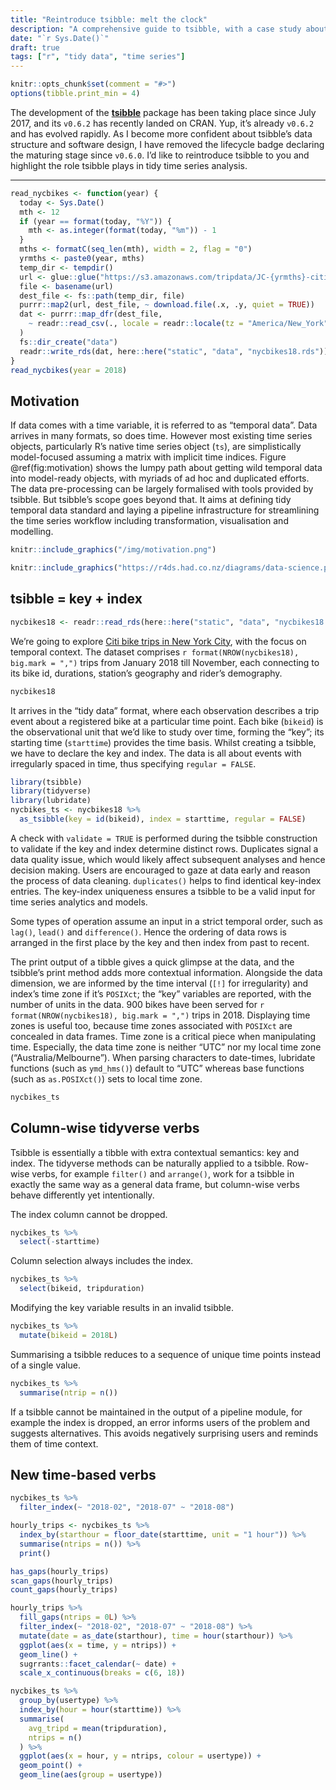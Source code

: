 ```yaml
---
title: "Reintroduce tsibble: melt the clock"
description: "A comprehensive guide to tsibble, with a case study about NYC Citi Bike"
date: "`r Sys.Date()`"
draft: true
tags: ["r", "tidy data", "time series"]
---
```


```r
knitr::opts_chunk$set(comment = "#>")
options(tibble.print_min = 4)
```

The development of the [**tsibble**](http://github.com/tidyverts/tsibble) package has been taking place since July 2017, and its `v0.6.2` has recently landed on CRAN. Yup, it's already `v0.6.2` and has evolved rapidly. As I become more confident about tsibble's data structure and software design, I have removed the lifecycle badge declaring the maturing stage since `v0.6.0`. I'd like to reintroduce tsibble to you and highlight the role tsibble plays in tidy time series analysis.

---

```r
read_nycbikes <- function(year) {
  today <- Sys.Date()
  mth <- 12
  if (year == format(today, "%Y")) {
    mth <- as.integer(format(today, "%m")) - 1
  }
  mths <- formatC(seq_len(mth), width = 2, flag = "0")
  yrmths <- paste0(year, mths)
  temp_dir <- tempdir()
  url <- glue::glue("https://s3.amazonaws.com/tripdata/JC-{yrmths}-citibike-tripdata.csv.zip")
  file <- basename(url)
  dest_file <- fs::path(temp_dir, file)
  purrr::map2(url, dest_file, ~ download.file(.x, .y, quiet = TRUE))
  dat <- purrr::map_dfr(dest_file,
    ~ readr::read_csv(., locale = readr::locale(tz = "America/New_York"))
  )
  fs::dir_create("data")
  readr::write_rds(dat, here::here("static", "data", "nycbikes18.rds"))
}
read_nycbikes(year = 2018)
```

## Motivation

If data comes with a time variable, it is referred to as "temporal data". Data arrives in many formats, so does time. However most existing time series objects, particularly R's native time series object (`ts`), are simplistically model-focused assuming a matrix with implicit time indices. Figure \@ref(fig:motivation) shows the lumpy path about getting wild temporal data into model-ready objects, with myriads of ad hoc and duplicated efforts. The data pre-processing can be largely formalised with tools provided by tsibble. But tsibble's scope goes beyond that. It aims at defining tidy temporal data standard and laying a pipeline infrastructure for streamlining the time series workflow including transformation, visualisation and modelling.

```r
knitr::include_graphics("/img/motivation.png")
```

```r
knitr::include_graphics("https://r4ds.had.co.nz/diagrams/data-science.png")
```

## tsibble = key + index

```r
nycbikes18 <- readr::read_rds(here::here("static", "data", "nycbikes18.rds"))
```

We're going to explore [Citi bike trips in New York City](https://www.citibikenyc.com/system-data), with the focus on temporal context. The dataset comprises `r format(NROW(nycbikes18), big.mark = ",")` trips from January 2018 till November, each connecting to its bike id, durations, station's geography and rider's demography.

```r
nycbikes18
```

It arrives in the "tidy data" format, where each observation describes a trip event about a registered bike at a particular time point. Each bike (`bikeid`) is the observational unit that we'd like to study over time, forming the "key"; its starting time (`starttime`) provides the time basis. Whilst creating a tsibble, we have to declare the key and index. The data is all about events with irregularly spaced in time, thus specifying `regular = FALSE`.

```r
library(tsibble)
library(tidyverse)
library(lubridate)
nycbikes_ts <- nycbikes18 %>% 
  as_tsibble(key = id(bikeid), index = starttime, regular = FALSE)
```

A check with `validate = TRUE` is performed during the tsibble construction to validate if the key and index determine distinct rows. Duplicates signal a data quality issue, which would likely affect subsequent analyses and hence decision making. Users are encouraged to gaze at data early and reason the process of data cleaning. `duplicates()` helps to find identical key-index entries. The key-index uniqueness ensures a tsibble to be a valid input for time series analytics and models.

Some types of operation assume an input in a strict temporal order, such as `lag()`, `lead()` and `difference()`. Hence the ordering of data rows is arranged in the first place by the key and then index from past to recent.

The print output of a tibble gives a quick glimpse at the data, and the tsibble's print method adds more contextual information. Alongside the data dimension, we are informed by the time interval (`[!]` for irregularity) and index's time zone if it's `POSIXct`; the "key" variables are reported, with the number of units in the data. 900 bikes have been served for `r format(NROW(nycbikes18), big.mark = ",")` trips in 2018. Displaying time zones is useful too, because time zones associated with `POSIXct` are concealed in data frames. Time zone is a critical piece when manipulating time. Especially, the data time zone is neither "UTC" nor my local time zone ("Australia/Melbourne"). When parsing characters to date-times, lubridate functions (such as `ymd_hms()`) default to "UTC" whereas base functions (such as `as.POSIXct()`) sets to local time zone.

```r
nycbikes_ts
```

## Column-wise tidyverse verbs

Tsibble is essentially a tibble with extra contextual semantics: key and index. The tidyverse methods can be naturally applied to a tsibble. Row-wise verbs, for example `filter()` and `arrange()`, work for a tsibble in exactly the same way as a general data frame, but column-wise verbs behave differently yet intentionally.

The index column cannot be dropped.

```r
nycbikes_ts %>% 
  select(-starttime)
```

Column selection always includes the index.

```r
nycbikes_ts %>% 
  select(bikeid, tripduration)
```

Modifying the key variable results in an invalid tsibble.

```r
nycbikes_ts %>% 
  mutate(bikeid = 2018L)
```

Summarising a tsibble reduces to a sequence of unique time points instead of a single value.

```r
nycbikes_ts %>% 
  summarise(ntrip = n())
```

If a tsibble cannot be maintained in the output of a pipeline module, for example the index is dropped, an error informs users of the problem and suggests alternatives. This avoids negatively surprising users and reminds them of time context.

## New time-based verbs

```r
nycbikes_ts %>% 
  filter_index(~ "2018-02", "2018-07" ~ "2018-08")
```

```r
hourly_trips <- nycbikes_ts %>% 
  index_by(starthour = floor_date(starttime, unit = "1 hour")) %>% 
  summarise(ntrips = n()) %>% 
  print()
```

```r
has_gaps(hourly_trips)
scan_gaps(hourly_trips)
count_gaps(hourly_trips)
```

```r
hourly_trips %>% 
  fill_gaps(ntrips = 0L) %>% 
  filter_index(~ "2018-02", "2018-07" ~ "2018-08") %>% 
  mutate(date = as_date(starthour), time = hour(starthour)) %>% 
  ggplot(aes(x = time, y = ntrips)) +
  geom_line() +
  sugrrants::facet_calendar(~ date) +
  scale_x_continuous(breaks = c(6, 18))
```

```r
nycbikes_ts %>% 
  group_by(usertype) %>% 
  index_by(hour = hour(starttime)) %>% 
  summarise(
    avg_tripd = mean(tripduration),
    ntrips = n()
  ) %>% 
  ggplot(aes(x = hour, y = ntrips, colour = usertype)) +
  geom_point() +
  geom_line(aes(group = usertype))
```

